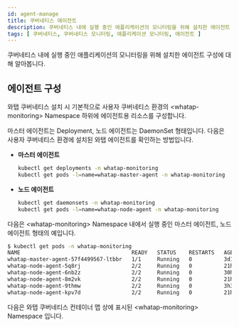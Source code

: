 ```yaml
---
id: agent-manage
title: 쿠버네티스 에이전트
description: 쿠버네티스 내에 실행 중인 애플리케이션의 모니터링을 위해 설치한 에이전트 구성에 대해 알아봅니다.
tags: [ 쿠버네티스, 쿠버네티스 모니터링, 애플리케이션 모니터링, 에이전트 ]
---
```


쿠버네티스 내에 실행 중인 애플리케이션의 모니터링을 위해 설치한 에이전트 구성에 대해 알아봅니다.

## 에이전트 구성

와탭 쿠버네티스 설치 시 기본적으로 사용자 쿠버네티스 환경의 &lt;whatap-monitoring&gt; Namespace 하위에 에이전트용 리소스를 구성합니다.

마스터 에이전트는 Deployment, 노드 에이전트는 DaemonSet 형태입니다. 다음은 사용자 쿠버네티스 환경에 설치된 와탭 에이전트를 확인하는 방법입니다.

* **마스터 에이전트**

  ```bash
  kubectl get deployments -n whatap-monitoring 
  kubectl get pods -l=name=whatap-master-agent -n whatap-monitoring
  ```

* **노드 에이전트**

  ```bash
  kubectl get daemonsets -n whatap-monitoring
  kubectl get pods -l=name=whatap-node-agent -n whatap-monitoring
  ```

다음은 &lt;whatap-monitoring&gt; Namespace 내에서 실행 중인 마스터 에이전트, 노드 에이전트 형태의 예입니다.

```bash
$ kubectl get pods -n whatap-monitoring
NAME                                   READY   STATUS    RESTARTS   AGE
whatap-master-agent-57f4499567-ltbbr   1/1     Running   0          3d19h
whatap-node-agent-5q8rj                2/2     Running   0          21h
whatap-node-agent-6nb2z                2/2     Running   0          30h
whatap-node-agent-8m2vk                2/2     Running   0          21h
whatap-node-agent-9thmw                2/2     Running   0          3h31m
whatap-node-agent-kpv7d                2/2     Running   0          21h
```

다음은 와탭 쿠버네티스 컨테이너 맵 상에 표시된 &lt;whatap-monitoring&gt; Namespace 입니다.

<ImgLang img='whatap_kubernetes_container_whatap_monitoring.png' desc='컨테이너 맵 내 whatap-monitoring Namespace' />

<!-- >

영문, 일문 대신 임시 블러 처리 이미지 업로드 
![컨테이너 맵 내 whatap-monitoring Namespace](/img/whatap_kubernetes_container_whatap_monitoring.png)
![컨테이너 맵 내 whatap-monitoring Namespace](https://img.whatap.io/media/images/whatap_kubernetes_container_whatap_monitoring.png)

-->